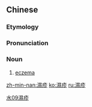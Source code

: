 {{also|湿疹}}
==Chinese==
{{zh-forms|s=湿疹|t2=溼疹}}

===Etymology===
{{rfe|lang=zh}}

===Pronunciation===
{{zh-pron
|m=shīzhěn
|c=sap1 can2
|h=pfs=sṳp-chṳ́n
|mn=sip-chín
|cat=n
}}

===Noun===
{{zh-noun}}

# [[eczema]]

[[Category:zh:Diseases|水09濕疹]]

[[zh-min-nan:濕疹]]
[[ko:濕疹]]
[[ru:濕疹]]